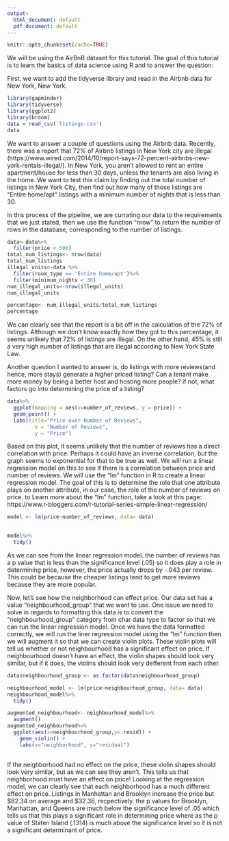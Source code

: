 ---
output:
  html_document: default
  pdf_document: default
---
```{r knitr_setup, echo=FALSE}
knitr::opts_chunk$set(cache=TRUE)
```




We will be using the AirBnB dataset for this tutorial. The goal of this tutorial is to learn the basics of data science using R and to answer the question:

First, we want to add the tidyverse library and read in the Airbnb data for New York, New York.

```{r load_data, message=FALSE}
library(gapminder)
library(tidyverse)
library(ggplot2)
library(broom)
data = read_csv('listings.csv')
data
```


We want to answer a couple of questions using the Airbnb data. Recently, there was a report that 72% of Airbnb listings in New York city are illegal (https://www.wired.com/2014/10/report-says-72-percent-airbnbs-new-york-rentals-illegal/). In New York, you aren't allowed to rent an entire apartment/house for less than 30 days, unless the tenants are also living in the home. We want to test this claim by finding out the total number of listings in New York City, then find out how many of those listings are "Entire home/apt" listings with a minimum number of nights that is less than 30.


In this process of the pipeline, we are currating our data to the requirements that we just stated, then we use the function "nrow" to return the number of rows in the database, corresponding to the number of listings.
```{r pipeline}
data<-data%>%
  filter(price < 500)
total_num_listings<- nrow(data)
total_num_listings
illegal_units<-data %>%
  filter(room_type == 'Entire home/apt')%>%
  filter(minimum_nights < 30)
num_illegal_units<-nrow(illegal_units)
num_illegal_units

percentage<- num_illegal_units/total_num_listings
percentage
```
We can clearly see that the report is a bit off in the calculation of the 72% of listings. Although we don't know exactly how they got to this percentage, it seems unlikely that 72% of listings are illegal. On the other hand, 45% is still a very high number of listings that are illegal according to New York State Law.


Another question I wanted to answer is, do listings with more reviews(and hence, more stays) generate a higher priced listing? Can a tenant make more money by being a better host and hosting more people? if not, what factors go into determining the price of a listing?



```{r plot}
data%>%
  ggplot(mapping = aes(x=number_of_reviews, y = price)) +
  geom_point() +
  labs(title="Price over Number of Reviews",
         x = "Number of Reviews",
         y = "Price")
```


Based on this plot, it seems unlikely that the number of reviews has a direct correlation with price. Perhaps it could have an inverse correlation, but the graph seems to exponential for that to be true as well. We will run a linear regression model on this to see if there is a correlation between price and number of reviews. We will use the "lm" function in R to create a linear regression model. The goal of this is to determine the role that one attribute plays on another attribute, in our case, the role of the number of reviews on price. to Learn more about the "lm" function, take a look at this page: https://www.r-bloggers.com/r-tutorial-series-simple-linear-regression/

```{r plot2}
model <- lm(price~number_of_reviews, data= data)
  

model%>%
  tidy()
```

As we can see from the linear regression model. the number of reviews has a p value that is less than the significance level (.05) so it does play a role in determining price, however, the price actually drops by -.043 per review. This could be because the cheaper listings tend to get more reviews because they are more popular.


Now, let's see how the neighborhood can effect price. Our data set has a value "neighbourhood_group" that we want to use. One issue we need to solve in regards to formatting this data is to convert the "neighbourhood_group" category from char data type to factor so that we can run the linear regression model. Once we have the data formatted correctly, we will run the liner regression model using the "lm" function then we will augment it so that we can create violin plots. These violin plots will tell us whether or not neighbourhood has a significant effect on price. If neighbourhood doesn't have an effect, the violin shapes should look very similar, but if it does, the violins should look very defferent from each other.

```{r pipeline3, eval = TRUE}
data$neighbourhood_group <- as.factor(data$neighbourhood_group)

neighbourhood_model <- lm(price~neighbourhood_group, data= data)
neighbourhood_model%>%
  tidy()

augmented_neighbourhood<- neighbourhood_model%>%
  augment()
augmented_neighbourhood%>%
  ggplot(aes(x=neighbourhood_group,y=.resid)) +
    geom_violin() +
    labs(x="neighborhood", y="residual")
  
```

If the neighborhood had no effect on the price, these violin shapes should look very similar, but as we can see they aren't. This tells us that neighborhood must have an effect on price! Looking at the regression model, we can clearly see that each neighborhood has a much different effect on price. Listings in Manhattan and Brooklyn increase the price but $82.34 on average and $32.36, recpectively. the p values for Brooklyn, Manhattan, and Queens are much below the significance level of .05 which tells us that this plays a significant role in determining price where as the p value of Staten Island (.1314) is much above the significance level so it is not a significant determinant of price.